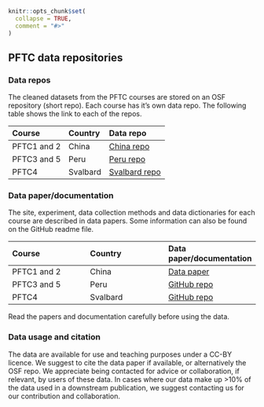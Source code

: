 ```r
knitr::opts_chunk$set(
  collapse = TRUE,
  comment = "#>"
)

```


## PFTC data repositories

### Data repos

The cleaned datasets from the PFTC courses are stored on an OSF repository (short repo).
Each course has it's own data repo.
The following table shows the link to each of the repos.

| Course  | Country  | Data repo  |
|:---|:---|:---|
| PFTC1 and 2  | China  | [China repo](https://osf.io/f3knq/) |
| PFTC3 and 5  | Peru  | [Peru repo](https://osf.io/gs8u6/) |
| PFTC4  | Svalbard  | [Svalbard repo](https://osf.io/smbqh/) |


### Data paper/documentation

The site, experiment, data collection methods and data dictionaries for each course are described in data papers.
Some information can also be found on the GitHub readme file.

| Course  | Country  | Data paper/documentation  |
|:---|:---|:---|
| PFTC1 and 2  | China  | [Data paper](https://www.nature.com/articles/s41597-020-0529-0) |
| PFTC3 and 5  | Peru  | [GitHub repo](https://github.com/Plant-Functional-Trait-Course/pftc3_punaproject_pftc5) |
| PFTC4  | Svalbard  | [GitHub repo](https://github.com/Plant-Functional-Trait-Course/PFTC_4_Svalbard) |

Read the papers and documentation carefully before using the data.


### Data usage and citation

The data are available for use and teaching purposes under a CC-BY licence.
We suggest to cite the data paper if available, or alternatively the OSF repo.
We appreciate being contacted for advice or collaboration, if relevant, by users of these data.
In cases where our data make up >10% of the data used in a downstream publication, we suggest contacting us for our contribution and collaboration. 
